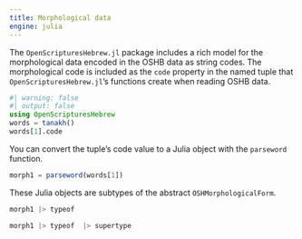```yaml
---
title: Morphological data
engine: julia
---
```


The `OpenScripturesHebrew.jl` package includes a rich model for the morphological data encoded in the OSHB data as string codes.  The morphological code is included as the `code` property in the named tuple that `OpenScripturesHebrew.jl`'s functions create when reading OSHB data.

```julia
#| warning: false
#| output: false
using OpenScripturesHebrew
words = tanakh()
words[1].code
```

You can convert the tuple's code value to a Julia object with the `parseword` function.

```julia
morph1 = parseword(words[1])
```

These Julia objects are subtypes of the abstract `OSHMorphologicalForm`.

```julia
morph1 |> typeof 
```

```julia
morph1 |> typeof  |> supertype
```

